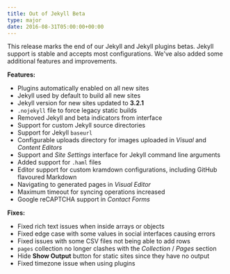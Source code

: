 ```yaml
---
title: Out of Jekyll Beta
type: major
date: 2016-08-31T05:00:00+00:00
---
```



This release marks the end of our Jekyll and Jekyll plugins betas. Jekyll support is stable and accepts most configurations. We've also added some additional features and improvements.

**Features:**

* Plugins automatically enabled on all new sites
* Jekyll used by default to build all new sites
* Jekyll version for new sites updated to **3.2.1**
* `.nojekyll` file to force legacy static builds
* Removed Jekyll and beta indicators from interface
* Support for custom Jekyll source directories
* Support for Jekyll `baseurl`
* Configurable uploads directory for images uploaded in *Visual* and *Content Editors*
* Support and *Site Settings* interface for Jekyll command line arguments
* Added support for `.haml` files
* Editor support for custom kramdown configurations, including GitHub flavoured Markdown
* Navigating to generated pages in *Visual Editor*
* Maximum timeout for syncing operations increased
* Google reCAPTCHA support in *Contact Forms*

**Fixes:**

* Fixed rich text issues when inside arrays or objects
* Fixed edge case with some values in social interfaces causing errors
* Fixed issues with some CSV files not being able to add rows
* `pages` collection no longer clashes with the *Collection* / *Pages* section
* Hide **Show Output** button for static sites since they have no output
* Fixed timezone issue when using plugins
